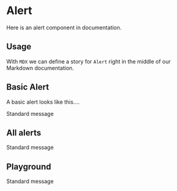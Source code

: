 
<Meta title="Elements/Alert" component={Alert} />

# Alert

Here is an alert component in documentation.

## Usage

With `MDX` we can define a story for `Alert` right in the middle of our Markdown documentation.

## Basic Alert

A basic alert looks like this....

<Story name="Alert/Base">
  <Alert heading="Alert with no link">Standard message</Alert>
</Story>

## All alerts

<!-- const link = { href: "#", text: "Example message" }; -->

<Story name="Alert/All">
  <Alert
    type="info"
    heading="Info Alert"
    link={{ href: "#", text: "Info alert text" }}
  />
  <Alert
    type="success"
    heading="Success Notification Alert"
    link={{ href: "#", text: "Success text" }}
  />
  <Alert
    type="warn"
    heading="Warning Alert"
    link={{ href: "#", text: "Warning alert text" }}
  />
  <Alert
    type="error"
    heading="Error Alert"
    link={{ href: "#", text: "Error alert text" }}
  />
  <Alert heading="Alert with no link">Standard message</Alert>
</Story>

## Playground

<Canvas>
  <Alert type="info" heading="Info Alert" link="#" />
  <Alert type="warn" heading="Warning Alert" link="#" />
  <Alert heading="Alert with no link">Standard message</Alert>
</Canvas>
